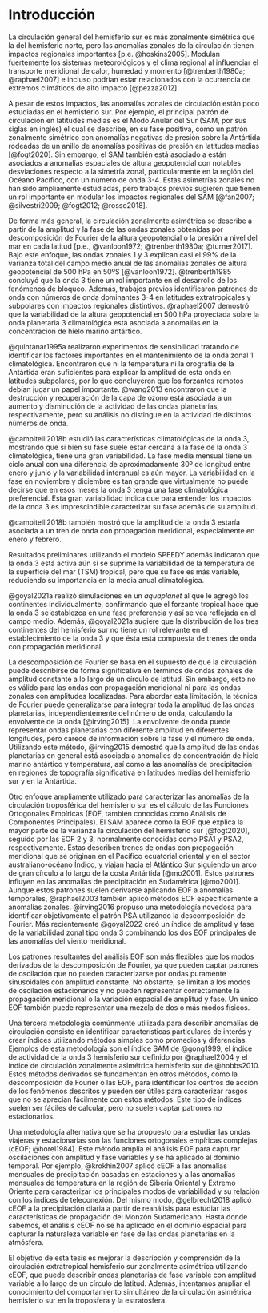 # Introducción {#intro}

La circulación general del hemisferio sur es más zonalmente simétrica que la del hemisferio norte, pero las anomalías zonales de la circulación tienen impactos regionales importantes [p.e. @hoskins2005].
Modulan fuertemente los sistemas meteorológicos y el clima regional al influenciar el transporte meridional de calor, humedad y momento [@trenberth1980a; @raphael2007] e incluso podrían estar relacionados con la ocurrencia de extremos climáticos de alto impacto [@pezza2012].

A pesar de estos impactos, las anomalías zonales de circulación están poco estudiadas en el hemisferio sur. 
Por ejemplo, el principal patrón de circulación en latitudes medias es el Modo Anular del Sur (SAM, por sus siglas en inglés) el cual se describe, en su fase positiva, como un patrón zonalmente simétrico con anomalías negativas de presión sobre la Antártida rodeadas de un anillo de anomalías positivas de presión en latitudes medias [@fogt2020].
Sin embargo, el SAM también está asociado a están asociados a anomalías espaciales de altura geopotencial con notables desviaciones respecto a la simetría zonal, particularmente en la región del Océano Pacífico, con un número de onda 3-4.
Estas asimetrías zonales no han sido ampliamente estudiadas, pero trabajos previos sugieren que tienen un rol importante en modular los impactos regionales del SAM [@fan2007; @silvestri2009; @fogt2012; @rosso2018].

De forma más general, la circulación zonalmente asimétrica se describe a partir de la amplitud y la fase de las ondas zonales obtenidas por descomposición de Fourier de la altura geopotencial o la presión a nivel del mar en cada latitud [p.e., @vanloon1972; @trenberth1980a; @turner2017].
Bajo este enfoque, las ondas zonales 1 y 3 explican casi el 99% de la varianza total del campo medio anual de las anomalías zonales de altura geopotencial de 500 hPa en 50ºS [@vanloon1972].
@trenberth1985 concluyó que la onda 3 tiene un rol importante en el desarrollo de los fenómenos de bloqueo.
Además, trabajos previos identificaron patrones de onda con números de onda dominantes 3-4 en latitudes extratropicales y subpolares con impactos regionales distintivos.
@raphael2007 demostró que la variabilidad de la altura geopotencial en 500 hPa proyectada sobre la onda planetaria 3 climatológica está asociada a anomalías en la concentración de hielo marino antártico.

@quintanar1995a realizaron experimentos de sensibilidad tratando de identificar los factores importantes en el mantenimiento de la onda zonal 1 climatológica.
Encontraron que ni la temperatura ni la orografía de la Antártida eran suficientes para explicar la amplitud de esta onda en latitudes subpolares, por lo que concluyeron que los forzantes remotos debían jugar un papel importante.
@wang2013 encontraron que la destrucción y recuperación de la capa de ozono está asociada a un aumento y disminución de la actividad de las ondas planetarias, respectivamente, pero su análisis no distingue en la actividad de distintos números de onda.

@campitelli2018b estudió las características climatológicas de la onda 3, mostrando que si bien su fase suele estar cercana a la fase de la onda 3 climatológica, tiene una gran variabilidad.
La fase media mensual tiene un ciclo anual con una diferencia de aproximadamente 30º de longitud entre enero y junio y la variabilidad interanual es aún mayor.
La variabilidad en la fase en noviembre y diciembre es tan grande que virtualmente no puede decirse que en esos meses la onda 3 tenga una fase climatológica preferencial.
Esta gran variabilidad indica que para entender los impactos de la onda 3 es imprescindible caracterizar su fase además de su amplitud.

@campitelli2018b también mostró que la amplitud de la onda 3 estaría asociada a un tren de onda con propagación meridional, especialmente en enero y febrero.

Resultados preliminares utilizando el modelo SPEEDY además indicaron que la onda 3 está activa aún si se suprime la variabilidad de la temperatura de la superficie del mar (TSM) tropical, pero que su fase es más variable, reduciendo su importancia en la media anual climatológica.

@goyal2021a realizó simulaciones en un *aquaplanet* al que le agregó los continentes individualmente, confirmando que el forzante tropical hace que la onda 3 se establezca en una fase preferencia y así se vea reflejada en el campo medio.
Además, @goyal2021a sugiere que la distribución de los tres continentes del hemisferio sur no tiene un rol relevante en el establecimiento de la onda 3 y que ésta está compuesta de trenes de onda con propagación meridional.

La descomposición de Fourier se basa en el supuesto de que la circulación puede describirse de forma significativa en términos de ondas zonales de amplitud constante a lo largo de un círculo de latitud.
Sin embargo, esto no es válido para las ondas con propagación meridional ni para las ondas zonales con amplitudes localizadas.
Para abordar esta limitación, la técnica de Fourier puede generalizarse para integrar toda la amplitud de las ondas planetarias, independientemente del número de onda, calculando la envolvente de la onda [@irving2015].
La envolvente de onda puede representar ondas planetarias con diferente amplitud en diferentes longitudes, pero carece de información sobre la fase y el número de onda.
Utilizando este método, @irving2015 demostró que la amplitud de las ondas planetarias en general está asociada a anomalies de concentración de hielo marino antártico y temperatura, así como a las anomalías de precipitación en regiones de topografía significativa en latitudes medias del hemisferio sur y en la Antártida.

Otro enfoque ampliamente utilizado para caracterizar las anomalías de la circulación troposférica del hemisferio sur es el cálculo de las Funciones Ortogonales Empíricas (EOF, también conocidas como Análisis de Componentes Principales).
El SAM aparece como la EOF que explica la mayor parte de la varianza la circulación del hemisferio sur [@fogt2020], seguido por las EOF 2 y 3, normalmente conocidas como PSA1 y PSA2, respectivamente.
Éstas describen trenes de ondas con propagación meridional que se originan en el Pacífico ecuatorial oriental y en el sector australiano-océano Índico, y viajan hacia el Atlántico Sur siguiendo un arco de gran círculo a lo largo de la costa Antártida [@mo2001].
Estos patrones influyen en las anomalías de precipitación en Sudamérica [@mo2001].
Aunque estos patrones suelen derivarse aplicando EOF a anomalías temporales, @raphael2003 también aplicó métodos EOF específicamente a anomalías zonales.
@irving2016 propuso una metodología novedosa para identificar objetivamente el patrón PSA utilizando la descomposición de Fourier.
Más recientemente @goyal2022 creó un índice de amplitud y fase de la variabilidad zonal tipo onda 3 combinando los dos EOF principales de las anomalías del viento meridional.

Los patrones resultantes del análisis EOF son más flexibles que los modos derivados de la descomposición de Fourier, ya que pueden captar patrones de oscilación que no pueden caracterizarse por ondas puramente sinusoidales con amplitud constante.
No obstante, se limitan a los modos de oscilación estacionarios y no pueden representar correctamente la propagación meridional o la variación espacial de amplitud y fase.
Un único EOF también puede representar una mezcla de dos o más modos físicos.

Una tercera metodología comúnmente utilizada para describir anomalías de circulación consiste en identificar características particulares de interés y crear índices utilizando métodos simples como promedios y diferencias.
Ejemplos de esta metodología son el índice SAM de @gong1999, el índice de actividad de la onda 3 hemisferio sur definido por @raphael2004 y el índice de circulación zonalmente asimétrica hemisferio sur de @hobbs2010.
Estos métodos derivados se fundamentan en otros métodos, como la descomposición de Fourier o las EOF, para identificar los centros de acción de los fenómenos descritos y pueden ser útiles para caracterizar rasgos que no se aprecian fácilmente con estos métodos.
Este tipo de índices suelen ser fáciles de calcular, pero no suelen captar patrones no estacionarios.

Una metodología alternativa que se ha propuesto para estudiar las ondas viajeras y estacionarias son las funciones ortogonales empíricas complejas (cEOF; @horel1984).
Este método amplía el análisis EOF para capturar oscilaciones con amplitud y fase variables y se ha aplicado al dominio temporal.
Por ejemplo, @krokhin2007 aplicó cEOF a las anomalías mensuales de precipitación basadas en estaciones y a las anomalías mensuales de temperatura en la región de Siberia Oriental y Extremo Oriente para caracterizar los principales modos de variabilidad y su relación con los índices de teleconexión.
Del mismo modo, @gelbrecht2018 aplicó cEOF a la precipitación diaria a partir de reanálisis para estudiar las características de propagación del Monzón Sudamericano.
Hasta donde sabemos, el análisis cEOF no se ha aplicado en el dominio espacial para capturar la naturaleza variable en fase de las ondas planetarias en la atmósfera.

El objetivo de esta tesis es mejorar la descripción y comprensión de la circulación extratropical hemisferio sur zonalmente asimétrica utilizando cEOF, que puede describir ondas planetarias de fase variable con amplitud variable a lo largo de un círculo de latitud.
Además, intentamos ampliar el conocimiento del comportamiento simultáneo de la circulación asimétrica hemisferio sur en la troposfera y la estratosfera.

